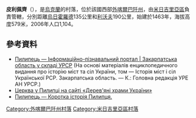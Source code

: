 {{coord|48|40|5|N|23|20|30|E|scale:100000|display=title}}

'''皮利佩齊'''（{{lang-uk|Пилипець}}），是[[烏克蘭|烏克蘭]]的村落，位於該國西部[[外喀爾巴阡州|外喀爾巴阡州]]，由[[米日吉里亞區|米日吉里亞區]]負責管轄，分別距離[[烏日霍羅德|烏日霍羅德]]135公里和[[利沃夫|利沃夫]]190公里，始建於1463年，海拔高度579米，2006年人口1,104。

==參考資料==
* [http://imsu-zakarpattja.com/mista-i-sela-zakarpatskoi-oblasti/mizhgirskyj-rajon/pylypec.html Пилипець — Інформаційно-пізнавальний портал | Закарпатська область у складі УРСР] {{Wayback|url=http://imsu-zakarpattja.com/mista-i-sela-zakarpatskoi-oblasti/mizhgirskyj-rajon/pylypec.html |date=20160401175639 }} (На основі матеріалів енциклопедичного видання про історію міст та сіл України, том — Історія міст і сіл Української РСР. Закарпатська область. — К.: Головна редакція УРЕ АН УРСР.)
* [http://www.derev.org.ua/zakarp/pylypets.htm Церква у Пилипці на сайті «Дерев'яні храми України»] {{Wayback|url=http://www.derev.org.ua/zakarp/pylypets.htm |date=20160123001818 }}
* [http://www.pylypets.com.ua/component/content/article/57-frontpage/191-pro-pylypets.html Пилипець — Коротка історія Пилипця.] {{Wayback|url=http://www.pylypets.com.ua/component/content/article/57-frontpage/191-pro-pylypets.html |date=20180302175850 }}

{{DEFAULTSORT:Пилипець}}

[[Category:外喀爾巴阡州村落|Category:外喀爾巴阡州村落]]
[[Category:米日吉里亞區村落|Category:米日吉里亞區村落]]


{{Zakarpattia-geo-stub}}